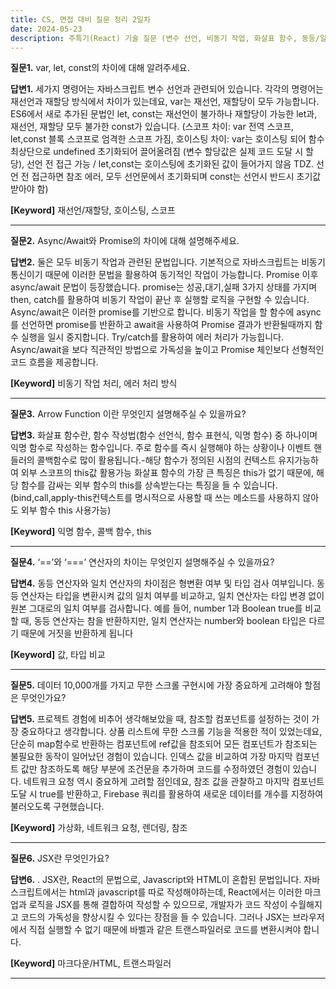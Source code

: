 ```yaml
---
title: CS, 면접 대비 질문 정리 2일차
date: 2024-05-23
description: 주특기(React) 기술 질문 (변수 선언, 비동기 작업, 화살표 함수, 동등/일치 연산자, 무한 스크롤, JSX)
---
```


**질문1.** var, let, const의 차이에 대해 알려주세요.

**답변1.** 세가지 명령어는 자바스크립트 변수 선언과 관련되어 있습니다. 각각의 명령어는 재선언과 재할당 방식에서
차이가 있는데요, var는 재선언, 재할당이 모두 가능합니다. ES6에서 새로 추가된 문법인 let, const는 재선언이 불가하나
재할당이 가능한 let과, 재선언, 재할당 모두 불가한 const가 있습니다. (스코프 차이: var 전역 스코프, let,const 블록
스코프로 엄격한 스코프 가짐, 호이스팅 차이: var는 호이스팅 되어 함수 최상단으로 undefined 초기화되어 끌어올려짐
(변수 할당값은 실제 코드 도달 시 할당), 선언 전 접근 가능 / let,const는 호이스팅에 초기화된 값이 들어가지 않음 TDZ.
선언 전 접근하면 참조 에러, 모두 선언문에서 초기화되며 const는 선언시 반드시 초기값 받아야 함)

**[Keyword]** 재선언/재할당, 호이스팅, 스코프

<hr />

**질문2.** Async/Await와 Promise의 차이에 대해 설명해주세요.

**답변2.** 둘은 모두 비동기 작업과 관련된 문법입니다. 기본적으로 자바스크립트는 비동기 통신이기 때문에 이러한 문법을
활용하여 동기적인 작업이 가능합니다. Promise 이후 async/await 문법이 등장했습니다. promise는 성공,대기,실패 3가지
상태를 가지며 then, catch를 활용하여 비동기 작업이 끝난 후 실행할 로직을 구현할 수 있습니다. Async/await은 이러한
promise를 기반으로 합니다. 비동기 작업을 할 함수에 async를 선언하면 promise를 반환하고 await을 사용하여 Promise
결과가 반환될때까지 함수 실행을 일시 중지합니다. Try/catch를 활용하여 에러 처리가 가능힙니다. Async/await을 보다
직관적인 방법으로 가독성을 높이고 Promise 체인보다 선형적인 코드 흐름을 제공합니다.

**[Keyword]** 비동기 작업 처리, 에러 처리 방식

<hr />

**질문3.** Arrow Function 이란 무엇인지 설명해주실 수 있을까요?

**답변3.** 화살표 함수란, 함수 작성법(함수 선언식, 함수 표현식, 익명 함수) 중 하나이며 익명 함수로 작성하는 함수입니다.
주로 함수를 즉시 실행해야 하는 상황이나 이벤트 핸들러의 콜백함수로 많이 활용됩니다.-해당 함수가 정의된 시점의 컨텍스트
유지가능하여 외부 스코프의 this값 활용가능 화살표 함수의 가장 큰 특징은 this가 없기 때문에, 해당 함수를 감싸는 외부
함수의 this를 상속받는다는 특징을 들 수 있습니다. (bind,call,apply-this컨텍스트를 명시적으로 사용할 때 쓰는 메소드를
사용하지 않아도 외부 함수 this 사용가능)

**[Keyword]** 익명 함수, 콜백 함수, this

<hr />

**질문4.** ‘==’와 ‘===’ 연산자의 차이는 무엇인지 설명해주실 수 있을까요?

**답변4.** 동등 연산자와 일치 연산자의 차이점은 형변환 여부 및 타입 검사 여부입니다.
동등 연산자는 타입을 변환시켜 값의 일치 여부를 비교하고, 일치 연산자는 타입 변경 없이
원본 그대로의 일치 여부를 검사합니다. 예를 들어, number 1과 Boolean true를 비교할 때,
동등 연산자는 참을 반환하지만, 일치 연산자는 number와 boolean 타입은 다르기 때문에 거짓을 반환하게 됩니다

**[Keyword]** 값, 타입 비교

<hr />

**질문5.** 데이터 10,000개를 가지고 무한 스크롤 구현시에 가장 중요하게 고려해야 할점은 무엇인가요?

**답변5.** 프로젝트 경험에 비추어 생각해보았을 때, 참조할 컴포넌트를 설정하는 것이 가장 중요하다고 생각합니다.
상품 리스트에 무한 스크롤 기능을 적용한 적이 있었는데요, 단순히 map함수로 반환하는 컴포넌트에 ref값을 참조되어
모든 컴포넌트가 참조되는 불필요한 동작이 일어났던 경험이 있습니다. 인덱스 값을 비교하여 가장 마지막 컴포넌트 값만
참조하도록 해당 부분에 조건문을 추가하며 코드를 수정하였던 경험이 있습니다.
네트워크 요청 역시 중요하게 고려할 점인데요, 참조 값을 관찰하고 마지막 컴포넌트 도달 시 true를 반환하고,
Firebase 쿼리를 활용하여 새로운 데이터를 개수를 지정하여 불러오도록 구현했습니다.

**[Keyword]** 가상화, 네트워크 요청, 렌더링, 참조

<hr />

**질문6.** JSX란 무엇인가요?

**답변6.** . JSX란, React의 문법으로, Javascript와 HTML이 혼합된 문법입니다. 자바스크립트에서는 html과 javascript를
따로 작성해야하는데, React에서는 이러한 마크업과 로직을 JSX를 통해 결합하여 작성할 수 있으므로, 개발자가 코드 작성이
수월해지고 코드의 가독성을 향상시킬 수 있다는 장점을 들 수 있습니다. 그러나 JSX는 브라우저에서 직접 실행할 수 없기
때문에 바벨과 같은 트랜스파일러로 코드를 변환시켜야 합니다.

**[Keyword]** 마크다운/HTML, 트랜스파일러

<hr />
